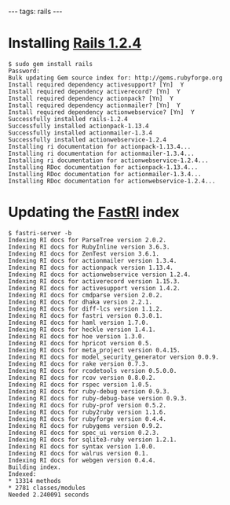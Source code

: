---
tags: rails
---
= Installing [[Rails 1.2.4]] =
<pre>$ sudo gem install rails
Password:
Bulk updating Gem source index for: http://gems.rubyforge.org
Install required dependency activesupport? [Yn]  Y
Install required dependency activerecord? [Yn]  Y
Install required dependency actionpack? [Yn]  Y
Install required dependency actionmailer? [Yn]  Y
Install required dependency actionwebservice? [Yn]  Y
Successfully installed rails-1.2.4
Successfully installed actionpack-1.13.4
Successfully installed actionmailer-1.3.4
Successfully installed actionwebservice-1.2.4
Installing ri documentation for actionpack-1.13.4...
Installing ri documentation for actionmailer-1.3.4...
Installing ri documentation for actionwebservice-1.2.4...
Installing RDoc documentation for actionpack-1.13.4...
Installing RDoc documentation for actionmailer-1.3.4...
Installing RDoc documentation for actionwebservice-1.2.4...</pre>

= Updating the [[FastRI]] index =

<pre>$ fastri-server -b
Indexing RI docs for ParseTree version 2.0.2.
Indexing RI docs for RubyInline version 3.6.3.
Indexing RI docs for ZenTest version 3.6.1.
Indexing RI docs for actionmailer version 1.3.4.
Indexing RI docs for actionpack version 1.13.4.
Indexing RI docs for actionwebservice version 1.2.4.
Indexing RI docs for activerecord version 1.15.3.
Indexing RI docs for activesupport version 1.4.2.
Indexing RI docs for cmdparse version 2.0.2.
Indexing RI docs for dhaka version 2.2.1.
Indexing RI docs for diff-lcs version 1.1.2.
Indexing RI docs for fastri version 0.3.0.1.
Indexing RI docs for haml version 1.7.0.
Indexing RI docs for heckle version 1.4.1.
Indexing RI docs for hoe version 1.3.0.
Indexing RI docs for hpricot version 0.5.
Indexing RI docs for meta_project version 0.4.15.
Indexing RI docs for model_security_generator version 0.0.9.
Indexing RI docs for rake version 0.7.3.
Indexing RI docs for rcodetools version 0.5.0.0.
Indexing RI docs for rcov version 0.8.0.2.
Indexing RI docs for rspec version 1.0.5.
Indexing RI docs for ruby-debug version 0.9.3.
Indexing RI docs for ruby-debug-base version 0.9.3.
Indexing RI docs for ruby-prof version 0.5.2.
Indexing RI docs for ruby2ruby version 1.1.6.
Indexing RI docs for rubyforge version 0.4.4.
Indexing RI docs for rubygems version 0.9.2.
Indexing RI docs for spec_ui version 0.2.3.
Indexing RI docs for sqlite3-ruby version 1.2.1.
Indexing RI docs for syntax version 1.0.0.
Indexing RI docs for walrus version 0.1.
Indexing RI docs for webgen version 0.4.4.
Building index.
Indexed:
* 13314 methods
* 2781 classes/modules
Needed 2.240091 seconds</pre>
